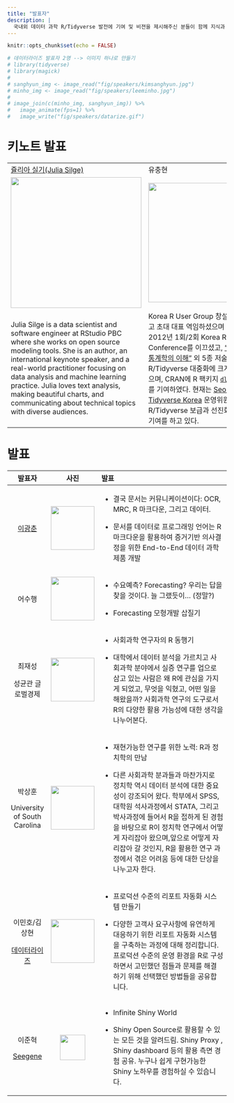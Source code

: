 ```yaml
---
title: "발표자"
description: |
  국내외 데이터 과학 R/Tidyverse 발전에 기여 및 비젼을 제시해주신 분들이 함께 지식과 경험을 나누는 자리입니다
---
```


```r
knitr::opts_chunk$set(echo = FALSE)

# 데이터라이즈 발표자 2명 --> 이미지 하나로 만들기 
# library(tidyverse)
# library(magick)
# 
# sanghyun_img <- image_read("fig/speakers/kimsanghyun.jpg")
# minho_img <- image_read("fig/speakers/leeminho.jpg")
# 
# image_join(c(minho_img, sanghyun_img)) %>% 
#   image_animate(fps=1) %>% 
#   image_write("fig/speakers/datarize.gif")
```

# 키노트 발표

|                                                                                                                                                                                                                                                                                                                                                                                     |                                                                                                                                                                                                                                                                                                                                                                                                                                                                                                                                                                                                                                                      |
|-------------------------------------------------------------------------------------------------------------------------------------------------------------------------------------------------------------------------------------------------------------------------------------------------------------------------------------------------------------------------------------|------------------------------------------------------------------------------------------------------------------------------------------------------------------------------------------------------------------------------------------------------------------------------------------------------------------------------------------------------------------------------------------------------------------------------------------------------------------------------------------------------------------------------------------------------------------------------------------------------------------------------------------------------|
| [쥴리아 실기(Julia Silge)](https://juliasilge.com/)                                                                                                                                                                                                                                                                                                                                 | 유충현                                                                                                                                                                                                                                                                                                                                                                                                                                                                                                                                                                                                                                               |
| ![](fig/julia_silge.jpg){width="300"}                                                                                                                                                                                                                                                                                                                                               | ![](fig/choonghyun_ryu.png){width="274"}                                                                                                                                                                                                                                                                                                                                                                                                                                                                                                                                                                                                             |
| Julia Silge is a data scientist and software engineer at RStudio PBC where she works on open source modeling tools. She is an author, an international keynote speaker, and a real-world practitioner focusing on data analysis and machine learning practice. Julia loves text analysis, making beautiful charts, and communicating about technical topics with diverse audiences. | Korea R User Group 창설을 주도하셨고 초대 대표 역임하셨으며 2011년, 2012년 1회/2회 Korea R User Conference를 이끄셨고, ["R을 이용한 통계학의 이해"](http://www.yes24.com/Product/Goods/8920562) 외 5종 저술을 통해 한글 R/Tidyverse 대중화에 크게 기여를 하셨으며, CRAN에 R 팩키지 [`dlookr`](https://cran.r-project.org/web/packages/dlookr/index.html), [`alookr`](https://cran.r-project.org/web/packages/alookr/index.html) 를 기여하였다. 현재는 [Seoul R Meetup](https://tidyverse-korea.github.io/seoul-R/), [Tidyverse Korea](https://www.facebook.com/groups/tidyverse) 운영위원으로 R/Tidyverse 보급과 선진화에 헌신적인 기여를 하고 있다. |

# 발표

+------------------------------------------------------------------------+--------------------------------------------------+-------------------------------------------------------------------------------------------------------------------------------------------------------------------------------------------------------------------------------------------------------------------------------------------------------------------------------------------------+
| 발표자                                                                 | 사진                                             | 발표                                                                                                                                                                                                                                                                                                                                            |
+:======================================================================:+:================================================:+:================================================================================================================================================================================================================================================================================================================================================+
| [이광춘](https://education.rstudio.com/trainers/people/lee+kwangchun/) | ![](fig/speakers/kwangchun_lee.jpg){width="100"} | -   결국 문서는 커뮤니케이션이다: OCR, MRC, R 마크다운, 그리고 데이터.                                                                                                                                                                                                                                                                          |
|                                                                        |                                                  |                                                                                                                                                                                                                                                                                                                                                 |
|                                                                        |                                                  | -   문서를 데이터로 프로그래밍 언어는 R 마크다운을 활용하여 증거기반 의사결정을 위한 End-to-End 데이터 과학 제품 개발                                                                                                                                                                                                                           |
+------------------------------------------------------------------------+--------------------------------------------------+-------------------------------------------------------------------------------------------------------------------------------------------------------------------------------------------------------------------------------------------------------------------------------------------------------------------------------------------------+
| 어수행                                                                 | ![](fig/speakers/soohaeng_eo.jpeg){width="100"}  | -   수요예측? Forecasting? 우리는 답을 찾을 것이다. 늘 그랬듯이... (정말?)                                                                                                                                                                                                                                                                      |
|                                                                        |                                                  |                                                                                                                                                                                                                                                                                                                                                 |
|                                                                        |                                                  | -   Forecasting 모형개발 삽질기                                                                                                                                                                                                                                                                                                                 |
+------------------------------------------------------------------------+--------------------------------------------------+-------------------------------------------------------------------------------------------------------------------------------------------------------------------------------------------------------------------------------------------------------------------------------------------------------------------------------------------------+
| 최재성                                                                 | ![](fig/speakers/jaesung_choi.jpg){width="100"}  | -   사회과학 연구자의 R 동행기                                                                                                                                                                                                                                                                                                                  |
|                                                                        |                                                  |                                                                                                                                                                                                                                                                                                                                                 |
| 성균관 글로벌경제                                                      |                                                  | -   대학에서 데이터 분석을 가르치고 사회과학 분야에서 실증 연구를 업으로 삼고 있는 사람은 왜 R에 관심을 가지게 되었고, 무엇을 익혔고, 어떤 일을 해왔을까? 사회과학 연구의 도구로서 R의 다양한 활용 가능성에 대한 생각을 나누어본다.                                                                                                             |
+------------------------------------------------------------------------+--------------------------------------------------+-------------------------------------------------------------------------------------------------------------------------------------------------------------------------------------------------------------------------------------------------------------------------------------------------------------------------------------------------+
| 박상훈                                                                 | ![](fig/speakers/sanghoon_park.jpg){width="100"} | -   재현가능한 연구를 위한 노력: R과 정치학의 만남                                                                                                                                                                                                                                                                                              |
|                                                                        |                                                  |                                                                                                                                                                                                                                                                                                                                                 |
| University of South Carolina                                           |                                                  | -   다른 사회과학 분과들과 마찬가지로 정치학 역시 데이터 분석에 대한 중요성이 강조되어 왔다. 학부에서 SPSS, 대학원 석사과정에서 STATA, 그리고 박사과정에 들어서 R을 접하게 된 경험을 바탕으로 R이 정치학 연구에서 어떻게 자리잡아 왔으며,앞으로 어떻게 자리잡아 갈 것인지, R을 활용한 연구 과정에서 겪은 어려움 등에 대한 단상을 나누고자 한다. |
+------------------------------------------------------------------------+--------------------------------------------------+-------------------------------------------------------------------------------------------------------------------------------------------------------------------------------------------------------------------------------------------------------------------------------------------------------------------------------------------------+
| 이민호/김상현                                                          | ![](fig/speakers/datarize.gif){width="100"}      | -   프로덕션 수준의 리포트 자동화 시스템 만들기                                                                                                                                                                                                                                                                                                 |
|                                                                        |                                                  |                                                                                                                                                                                                                                                                                                                                                 |
| [데이터라이즈](https://www.datarize.ai/)                               |                                                  | -   다양한 고객사 요구사항에 유연하게 대응하기 위한 리포트 자동화 시스템을 구축하는 과정에 대해 정리합니다. 프로덕션 수준의 운영 환경을 R로 구성하면서 고민했던 점들과 문제를 해결하기 위해 선택했던 방법들을 공유합니다.                                                                                                                       |
+------------------------------------------------------------------------+--------------------------------------------------+-------------------------------------------------------------------------------------------------------------------------------------------------------------------------------------------------------------------------------------------------------------------------------------------------------------------------------------------------+
| 이준혁                                                                 | ![](fig/speakers/joonhyuk_lee.jpg){width="58"}   | -   Infinite Shiny World                                                                                                                                                                                                                                                                                                                        |
|                                                                        |                                                  |                                                                                                                                                                                                                                                                                                                                                 |
| [Seegene](https://www.seegene.co.kr/)                                  |                                                  | -   Shiny Open Source로 활용할 수 있는 모든 것을 알려드림. Shiny Proxy , Shiny dashboard 등의 활용 측면 경험 공유. 누구나 쉽게 구현가능한 Shiny 노하우를 경험하실 수 있습니다.                                                                                                                                                                  |
+------------------------------------------------------------------------+--------------------------------------------------+-------------------------------------------------------------------------------------------------------------------------------------------------------------------------------------------------------------------------------------------------------------------------------------------------------------------------------------------------+
